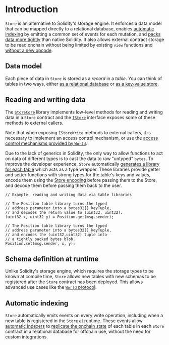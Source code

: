 # Introduction

`Store` is an alternative to Solidity's storage engine.
It enforces a data model that can be mapped directly to a relational database, enables [automatic indexing](../indexer) by emitting a common set of events for each mutation, and [packs data more tightly](./encoding) than native Solidity.
It also allows external contract storage to be read onchain without being limited by existing `view` functions and [without a new opcode](https://eips.ethereum.org/EIPS/eip-2330).

## Data model

Each piece of data in `Store` is stored as a _record_ in a _table_.
You can think of tables in two ways, either [as a relational database](./how-mud-models-data) or [as a key-value store](./tables).

## Reading and writing data

The [`StoreCore`](/store/reference/store-core) library implements low-level methods for reading and writing data in a `Store` contract and the [`IStore`](/store/reference/store) interface exposes some of these methods to external callers.

Note that when exposing `IStoreWrite` methods to external callers, it is necessary to implement an access control mechanism, or use the [access control mechanisms provided by `World`](/world/namespaces-access-control).

Due to the lack of generics in Solidity, the only way to allow functions to act on data of different types is to cast the data to raw "untyped" `bytes`.
To improve the developer experience, `Store` automatically [generates a library for each table](./table-libraries) which acts as a type wrapper.
These libraries provide getter and setter functions with strong types for the table's keys and values, encode them using the [Store encoding](./encoding) before passing them to the Store, and decode them before passing them back to the user.

```solidity
// Example: reading and writing data via table libraries

// The Position table library turns the typed
// address parameter into a bytes32[] keyTuple,
// and decodes the return value to (uint32, uint32).
(uint32 x, uint32 y) = Position.get(msg.sender);

// The Position table library turns the typed
// address parameter into a bytes32[] keyTuple,
// and encodes the (uint32,uint32) tuple into
// a tightly packed bytes blob.
Position.set(msg.sender, x, y);
```

## Schema definition at runtime

Unlike Solidity's storage engine, which requires the storage types to be known at compile time, `Store` allows new tables with new schemas to be registered after the `Store` contract has been deployed.
This allows advanced use cases like the [`World` protocol](../world/introduction).

## Automatic indexing

`Store` automatically emits events on every write operation, including when a new table is registered in the `Store` at runtime.
These events allow [automatic indexers](../indexer) to [replicate the onchain state](/guides/replicating-onchain-state) of each table in each `Store` contract in a relational database for offchain use, without the need for custom integrations.

